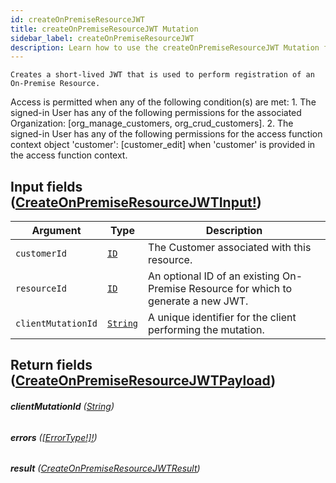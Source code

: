```yaml
---
id: createOnPremiseResourceJWT
title: createOnPremiseResourceJWT Mutation
sidebar_label: createOnPremiseResourceJWT
description: Learn how to use the createOnPremiseResourceJWT Mutation for Builder's API.
---
```


    Creates a short-lived JWT that is used to perform registration of an
    On-Premise Resource.

Access is permitted when any of the following condition(s) are met: 1. The signed-in User has any of the following permissions for the associated Organization: [org_manage_customers, org_crud_customers]. 2. The signed-in User has any of the following permissions for the access function context object 'customer': [customer_edit] when 'customer' is provided in the access function context.

## Input fields ([CreateOnPremiseResourceJWTInput!](/docs/composer/builder/api/schema/input_object/CreateOnPremiseResourceJWTInput.mdx))

| Argument           | Type                                     | Description                                                                        |
| ------------------ | ---------------------------------------- | ---------------------------------------------------------------------------------- |
| `customerId`       | [`ID`](/docs/composer/builder/api/schema/scalar/ID.mdx)         | The Customer associated with this resource.                                        |
| `resourceId`       | [`ID`](/docs/composer/builder/api/schema/scalar/ID.mdx)         | An optional ID of an existing On-Premise Resource for which to generate a new JWT. |
| `clientMutationId` | [`String`](/docs/composer/builder/api/schema/scalar/String.mdx) | A unique identifier for the client performing the mutation.                        |

## Return fields ([CreateOnPremiseResourceJWTPayload](/docs/composer/builder/api/schema/object/CreateOnPremiseResourceJWTPayload.mdx))

###### <b>clientMutationId</b> ([String](/docs/composer/builder/api/schema/scalar/String.mdx))

###### <b>errors</b> ([[ErrorType!]!](/docs/composer/builder/api/schema/object/ErrorType.mdx))

###### <b>result</b> ([CreateOnPremiseResourceJWTResult](/docs/composer/builder/api/schema/object/CreateOnPremiseResourceJWTResult.mdx))
